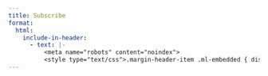 ```yaml
---
title: Subscribe
format:
  html:
    include-in-header:
      - text: |-
          <meta name="robots" content="noindex">
          <style type="text/css">.margin-header-item .ml-embedded { display: none; }</style>:
---
```


<div class="ml-embedded" data-form="k2N5Mp"></div>
